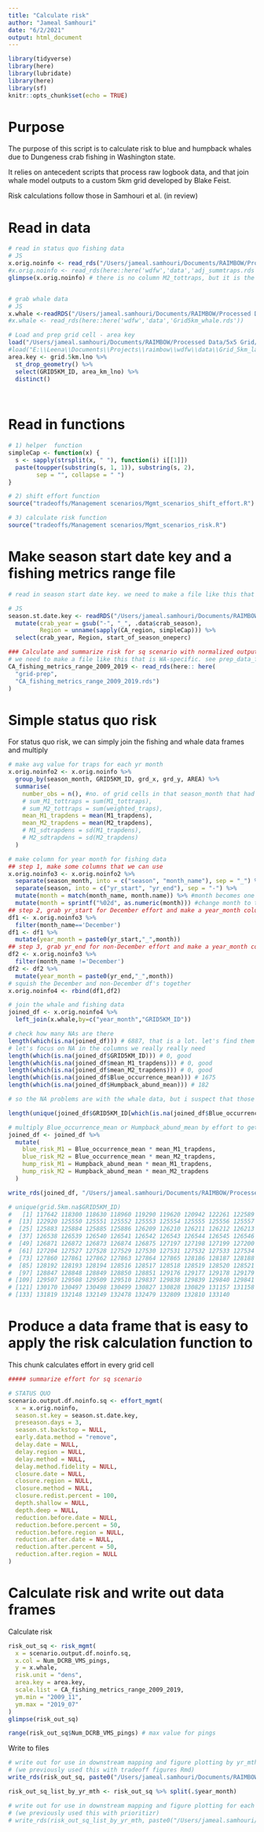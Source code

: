 ```yaml
---
title: "Calculate risk"
author: "Jameal Samhouri"
date: "6/2/2021"
output: html_document
---
```


```r
library(tidyverse)
library(here)
library(lubridate)
library(here)
library(sf)
knitr::opts_chunk$set(echo = TRUE)
```

# Purpose

The purpose of this script is to calculate risk to blue and humpback whales due to Dungeness crab fishing in Washington state. 

It relies on antecedent scripts that process raw logbook data, and that join whale model outputs to a custom 5km grid developed by Blake Feist.

Risk calculations follow those in Samhouri et al. (in review)

# Read in data
```r

# read in status quo fishing data
# JS 
x.orig.noinfo <- read_rds("/Users/jameal.samhouri/Documents/RAIMBOW/Processed Data/Logbook-VMS/WA logbooks - mapping for CP/adj_summtraps.rds")
#x.orig.noinfo <- read_rds(here::here('wdfw','data','adj_summtraps.rds'))
glimpse(x.orig.noinfo) # there is no column M2_tottraps, but it is the same as weighted_traps


# grab whale data
# JS 
x.whale <-readRDS("/Users/jameal.samhouri/Documents/RAIMBOW/Processed Data/5x5 Grid/Grid5km_whale_WA.rds")
#x.whale <- read_rds(here::here('wdfw','data','Grid5km_whale.rds'))

# Load and prep grid cell - area key
load("/Users/jameal.samhouri/Documents/RAIMBOW/Processed Data/5x5 Grid/Grid_5km_landerased.RDATA")
#load("E:\\Leena\\Documents\\Projects\\raimbow\\wdfw\\data\\Grid_5km_landerased.RDATA")
area.key <- grid.5km.lno %>% 
  st_drop_geometry() %>% 
  select(GRID5KM_ID, area_km_lno) %>% 
  distinct()

                          

```

# Read in functions

```r

# 1) helper  function
simpleCap <- function(x) {
  s <- sapply(strsplit(x, " "), function(i) i[[1]])
  paste(toupper(substring(s, 1, 1)), substring(s, 2),
        sep = "", collapse = " ")
}

# 2) shift effort function
source("tradeoffs/Management scenarios/Mgmt_scenarios_shift_effort.R")

# 3) calculate risk function
source("tradeoffs/Management scenarios/Mgmt_scenarios_risk.R")

```

# Make season start date key and a fishing metrics range file

```r

# read in season start date key. we need to make a file like this that is WA-specific. see add_day_of_season.Rmd

# JS 
season.st.date.key <- readRDS("/Users/jameal.samhouri/Documents/RAIMBOW/Processed Data/Samhouri et al. whales risk/Input_Data/season_start_dates/start_dates_by_CA_region.rds") %>% 
  mutate(crab_year = gsub("-", "_", .data$crab_season), 
         Region = unname(sapply(CA_region, simpleCap))) %>% 
  select(crab_year, Region, start_of_season_oneperc)

### Calculate and summarize risk for sq scenario with normalized outputs
# we need to make a file like this that is WA-specific. see prep_data_for_scenario_df_function.R
CA_fishing_metrics_range_2009_2019 <- read_rds(here:: here(
  "grid-prep",
  "CA_fishing_metrics_range_2009_2019.rds")
)

```

# Simple status quo risk

For status quo risk, we can simply join the fishing and whale data frames and multiply
```r

# make avg value for traps for each yr month
x.orig.noinfo2 <- x.orig.noinfo %>%
  group_by(season_month, GRID5KM_ID, grd_x, grd_y, AREA) %>% 
  summarise( 
    number_obs = n(), #no. of grid cells in that season_month that had traps in them 
    # sum_M1_tottraps = sum(M1_tottraps), 
    # sum_M2_tottraps = sum(weighted_traps), 
    mean_M1_trapdens = mean(M1_trapdens), 
    mean_M2_trapdens = mean(M2_trapdens), 
    # M1_sdtrapdens = sd(M1_trapdens), 
    # M2_sdtrapdens = sd(M2_trapdens)
  )

# make column for year month for fishing data
## step 1, make some columns that we can use
x.orig.noinfo3 <- x.orig.noinfo2 %>%
  separate(season_month, into = c("season", "month_name"), sep = "_") %>%
  separate(season, into = c("yr_start", "yr_end"), sep = "-") %>%
  mutate(month = match(month_name, month.name)) %>% #month becomes one digit number
  mutate(month = sprintf("%02d", as.numeric(month))) #change month to two digit number
## step 2, grab yr_start for December effort and make a year_month column in a new df
df1 <- x.orig.noinfo3 %>%
  filter(month_name=='December')
df1 <- df1 %>%
  mutate(year_month = paste0(yr_start,"_",month))
## step 3, grab yr_end for non-December effort and make a year_month column in a new df
df2 <- x.orig.noinfo3 %>%
  filter(month_name !='December')
df2 <- df2 %>%
  mutate(year_month = paste0(yr_end,"_",month))
# squish the December and non-December df's together  
x.orig.noinfo4 <- rbind(df1,df2)

# join the whale and fishing data
joined_df <- x.orig.noinfo4 %>%
  left_join(x.whale,by=c("year_month","GRID5KM_ID"))

# check how many NAs are there
length(which(is.na(joined_df))) # 6887, that is a lot. let's find them
# let's focus on NA in the columns we really really need
length(which(is.na(joined_df$GRID5KM_ID))) # 0, good
length(which(is.na(joined_df$mean_M1_trapdens))) # 0, good
length(which(is.na(joined_df$mean_M2_trapdens))) # 0, good
length(which(is.na(joined_df$Blue_occurrence_mean))) # 1675
length(which(is.na(joined_df$Humpback_abund_mean))) # 182

# so the NA problems are with the whale data, but i suspect that those are grid cells we never had whale predictions for (there were 140 cells like that). see grid.5km.na from Grid5km_raimbow_prep.Rmd (pasted below)

length(unique(joined_df$GRID5KM_ID[which(is.na(joined_df$Blue_occurrence_mean))])) # 192, more than the 140

# multiply Blue_occurrence_mean or Humpback_abund_mean by effort to get raw risk
joined_df <- joined_df %>%
  mutate(
    blue_risk_M1 = Blue_occurrence_mean * mean_M1_trapdens,
    blue_risk_M2 = Blue_occurrence_mean * mean_M2_trapdens,
    hump_risk_M1 = Humpback_abund_mean * mean_M1_trapdens,
    hump_risk_M2 = Humpback_abund_mean * mean_M2_trapdens
  )

write_rds(joined_df, "/Users/jameal.samhouri/Documents/RAIMBOW/Processed Data/Logbook-VMS/WA logbooks - mapping for CP/simple_sq_risk_df.rds")

# unique(grid.5km.na$GRID5KM_ID)
#   [1] 117642 118300 118630 118960 119290 119620 120942 122261 122589 122591 122592 122919
#  [13] 122920 125550 125551 125552 125553 125554 125555 125556 125557 125880 125881 125882
#  [25] 125883 125884 125885 125886 126209 126210 126211 126212 126213 126214 126215 126216
#  [37] 126538 126539 126540 126541 126542 126543 126544 126545 126546 126868 126869 126870
#  [49] 126871 126872 126873 126874 126875 127197 127198 127199 127200 127201 127202 127203
#  [61] 127204 127527 127528 127529 127530 127531 127532 127533 127534 127857 127858 127859
#  [73] 127860 127861 127862 127863 127864 127865 128186 128187 128188 128189 128190 128191
#  [85] 128192 128193 128194 128516 128517 128518 128519 128520 128521 128522 128523 128846
#  [97] 128847 128848 128849 128850 128851 129176 129177 129178 129179 129180 129181 129506
# [109] 129507 129508 129509 129510 129837 129838 129839 129840 129841 130167 130168 130169
# [121] 130170 130497 130498 130499 130827 130828 130829 131157 131158 131159 131488 131818
# [133] 131819 132148 132149 132478 132479 132809 132810 133140

```

# Produce a data frame that is easy to apply the risk calculation function to

This chunk calculates effort in every grid cell 

```r
##### summarize effort for sq scenario

# STATUS QUO
scenario.output.df.noinfo.sq <- effort_mgmt(
  x = x.orig.noinfo,
  season.st.key = season.st.date.key, 
  preseason.days = 3,
  season.st.backstop = NULL, 
  early.data.method = "remove", 
  delay.date = NULL,
  delay.region = NULL,
  delay.method = NULL,
  delay.method.fidelity = NULL,
  closure.date = NULL,
  closure.region = NULL,
  closure.method = NULL,
  closure.redist.percent = 100,
  depth.shallow = NULL, 
  depth.deep = NULL, 
  reduction.before.date = NULL,
  reduction.before.percent = 50,
  reduction.before.region = NULL,
  reduction.after.date = NULL,
  reduction.after.percent = 50,
  reduction.after.region = NULL
)


```

# Calculate risk and write out data frames

Calculate risk
```r

risk_out_sq <- risk_mgmt(
  x = scenario.output.df.noinfo.sq, 
  x.col = Num_DCRB_VMS_pings, 
  y = x.whale,
  risk.unit = "dens", 
  area.key = area.key,
  scale.list = CA_fishing_metrics_range_2009_2019, 
  ym.min = "2009_11", 
  ym.max = "2019_07"
)
glimpse(risk_out_sq)

range(risk_out_sq$Num_DCRB_VMS_pings) # max value for pings

```

Write to files
```r

# write out for use in downstream mapping and figure plotting by yr_mth
# (we previously used this with tradeoff figures Rmd)
write_rds(risk_out_sq, paste0("/Users/jameal.samhouri/Documents/RAIMBOW/Processed Data/Samhouri et al. whales risk/Output_Data/scenario_output_dataframes/status_quo_risk_2009_2019_yr_mth_",today(),".rds"))

risk_out_sq_list_by_yr_mth <- risk_out_sq %>% split(.$year_month)

# write out for use in downstream mapping and figure plotting for each yr_mth separately
# (we previously used this with prioritizr)
# write_rds(risk_out_sq_list_by_yr_mth, paste0("/Users/jameal.samhouri/Documents/RAIMBOW/Processed Data/Samhouri et al. whales risk/Output_Data/scenario_output_dataframes/status_quo_risk_2009_2019_list_by_yr_mth_",today(),".rds"))

```